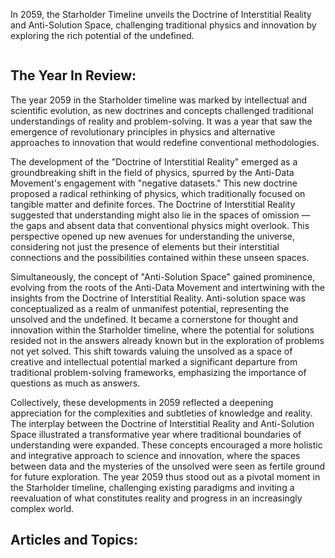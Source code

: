 In 2059, the Starholder Timeline unveils the Doctrine of Interstitial Reality and Anti-Solution Space, challenging traditional physics and innovation by exploring the rich potential of the undefined.

<img src="https://www.blockstar.com/wp-content/uploads/2024/06/2059-doctrine.png" alt="" />

## The Year In Review:
The year 2059 in the Starholder timeline was marked by intellectual and scientific evolution, as new doctrines and concepts challenged traditional understandings of reality and problem-solving. It was a year that saw the emergence of revolutionary principles in physics and alternative approaches to innovation that would redefine conventional methodologies.

The development of the "Doctrine of Interstitial Reality" emerged as a groundbreaking shift in the field of physics, spurred by the Anti-Data Movement's engagement with "negative datasets." This new doctrine proposed a radical rethinking of physics, which traditionally focused on tangible matter and definite forces. The Doctrine of Interstitial Reality suggested that understanding might also lie in the spaces of omission — the gaps and absent data that conventional physics might overlook. This perspective opened up new avenues for understanding the universe, considering not just the presence of elements but their interstitial connections and the possibilities contained within these unseen spaces.

Simultaneously, the concept of "Anti-Solution Space" gained prominence, evolving from the roots of the Anti-Data Movement and intertwining with the insights from the Doctrine of Interstitial Reality. Anti-solution space was conceptualized as a realm of unmanifest potential, representing the unsolved and the undefined. It became a cornerstone for thought and innovation within the Starholder timeline, where the potential for solutions resided not in the answers already known but in the exploration of problems not yet solved. This shift towards valuing the unsolved as a space of creative and intellectual potential marked a significant departure from traditional problem-solving frameworks, emphasizing the importance of questions as much as answers.

Collectively, these developments in 2059 reflected a deepening appreciation for the complexities and subtleties of knowledge and reality. The interplay between the Doctrine of Interstitial Reality and Anti-Solution Space illustrated a transformative year where traditional boundaries of understanding were expanded. These concepts encouraged a more holistic and integrative approach to science and innovation, where the spaces between data and the mysteries of the unsolved were seen as fertile ground for future exploration. The year 2059 thus stood out as a pivotal moment in the Starholder timeline, challenging existing paradigms and inviting a reevaluation of what constitutes reality and progress in an increasingly complex world.

## Articles and Topics:

